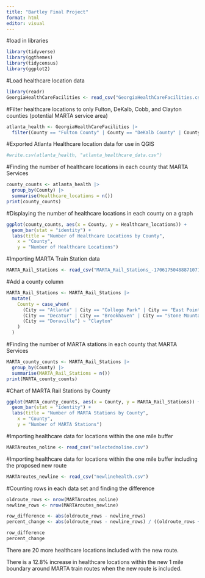 ```yaml
---
title: "Bartley Final Project"
format: html
editor: visual
---
```


#load in libraries

```r
library(tidyverse)
library(ggthemes)
library(tidycensus)
library(ggplot2)
```

#Load healthcare location data

```r
library(readr)
GeorgiaHealthCareFacilities <- read_csv("GeorgiaHealthCareFacilities.csv")
```

#Filter healthcare locations to only Fulton, DeKalb, Cobb, and Clayton counties (potential MARTA service area)

```r
atlanta_health <- GeorgiaHealthCareFacilities |>
  filter(County == "Fulton County" | County == "DeKalb County" | County == "Clayton County" | County == "Cobb County")
```

#Exported Atlanta Healthcare location data for use in QGIS

```r
#write.csv(atlanta_health, "atlanta_healthcare_data.csv")

```

#Finding the number of healthcare locations in each county that MARTA Services

```r
county_counts <- atlanta_health |>
  group_by(County) |>
  summarise(Healthcare_locations = n())
print(county_counts)
```

#Displaying the number of healthcare locations in each county on a graph

```r
ggplot(county_counts, aes(x = County, y = Healthcare_locations)) +
  geom_bar(stat = "identity") +
  labs(title = "Number of Healthcare Locations by County",
    x = "County",
    y = "Number of Healthcare Locations")
```

#Importing MARTA Train Station data

```r
MARTA_Rail_Stations <- read_csv("MARTA_Rail_Stations_-1706175048887107171.csv")
```

#Add a county column

```r
MARTA_Rail_Stations <- MARTA_Rail_Stations |>
  mutate(
    County = case_when(
      (City == "Atlanta" | City == "College Park" | City == "East Point" | City == "Sandy Springs") ~ "Fulton",
      (City == "Decatur" | City == "Brookhaven" | City == "Stone Mountain") ~ "DeKalb",
      (City == "Doraville") ~ "Clayton"
    )
  )
```

#Finding the number of MARTA stations in each county that MARTA Services

```r
MARTA_county_counts <- MARTA_Rail_Stations |>
  group_by(County) |>
  summarise(MARTA_Rail_Stations = n())
print(MARTA_county_counts)
```

#Chart of MARTA Rail Stations by County

```r
ggplot(MARTA_county_counts, aes(x = County, y = MARTA_Rail_Stations)) +
  geom_bar(stat = "identity") +
  labs(title = "Number of MARTA Stations by County",
    x = "County",
    y = "Number of MARTA Stations")
```

#Importing healthcare data for locations within the one mile buffer

```r
MARTAroutes_noline <- read_csv("selectednoline.csv")
```

#Importing healthcare data for locations within the one mile buffer including the proposed new route

```r
MARTAroutes_newline <- read_csv("newlinehealth.csv")
```

#Counting rows in each data set and finding the difference

```r
oldroute_rows <- nrow(MARTAroutes_noline)
newline_rows <- nrow(MARTAroutes_newline)

row_difference <- abs(oldroute_rows - newline_rows)
percent_change <- abs(oldroute_rows - newline_rows) / ((oldroute_rows + newline_rows) / 2) * 100

row_difference
percent_change
```

There are 20 more healthcare locations included with the new route.

There is a 12.8% increase in healthcare locations within the new 1 mile boundary around MARTA train routes when the new route is included.
